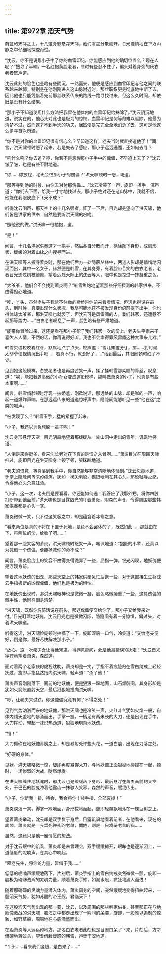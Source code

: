 ```yaml
---
---
---
```

title: 第972章 滔天气势
---



蔚蓝的天际之上，十几道身影悬浮天际，他们零星分散而开，目光谨慎地在下方山脉之中仔细地探查而过。

“沈云，你不是说那小子中了你的血雷印记，你能感应到他的确切位置么？现在人呢？”搜寻了半晌，一名红袍黄脸老者，顿时有些忍不住了，偏头对着身旁的灰衣老者怒声道。

沈云此刻的脸色也是略有些阴沉，一路而来，他便是感应到血雷印记与他之间的联系越来越弱，特别是在他刚刚进入这山脉附近时，那丝联系更是彻底地中断了去，因此他也只能凭借着先前那丝联系传来的路线一路寻找过来，但这么久时间，却依旧是没有什么结果。

“那小子不知道使用什么方法把我留在他体内的血雷印记给抹除了。”沈云阴沉地道，说实在的，他心头对此也是极为的惊愕，血雷印记是何等的难以驱除，他最为清楚不过，然而这才不到半天的功夫，居然便是完完全全地消逝了去，这可是他这么多年首次所遇。

“你不是对你的血雷印记很有信心么？早知道这样，老夫当时就直接追他了！”闻言，洪天啸顿时怒了起来，若是失去了感应，那小子远远逃遁，还如何去寻？

“吼什么吼？你去追？哼，你若不是忌惮那小子手中的傀儡，不早追上去了？”沈云皱了皱，也是有些不耐地道。

“你……你放屁，老夫会怕那小子的傀儡？”洪天啸顿时一怒，喝道。

“那等寻到他的时候，由你去对付那傀儡……”沈云冷笑了一声，旋即一挥手，沉声道：“你们去下面，给我一寸寸地找过去，那小子绝对还在这山脉中，我就不信，他能在我眼皮底下飞天不成？”

听得沈云喝声，那天空上的十几名强者，怔了一下后，目光却是望向了洪天啸，他们皆是洪家的供奉，自然是要听洪天啸的吩咐。

“照他说的做。”洪天啸一甩袖袍，道。

“是！”

闻言，十几名洪家供奉这才一拱手，然后各自分散而开，徐徐降下身形，成扇形状，缓缓的对着山脉之内搜寻而进。

在洪天啸等人搜寻萧炎时，那在他们后方一处隐蔽丛林中，两道人影却是悄悄地闪现而出，其中一名女子，赫然便是韩雪，在其身旁，有着脸带苦笑的白衣老者，老者目光透过树枝缝隙，望着远处天际上的沈云等人，眼中也是掠过一抹凝重之色。

“太爷爷，他们会不会找到萧炎啊？”韩雪焦灼地望着那些仔细探测的韩家供奉，不由得担心地道。

“唉，丫头，虽然老头子我禁不住你的撒娇带你前来看看情况，但话也得说在前头，到时候，真要出现什么状况，我尽可能地在不被发现身份的前提下出手，你也得体谅太爷爷，那洪天啸也就罢了，但沈云可是风雷阁的人，我们韩家，还遭惹不起那等势力……”白衣老者叹息了一声，脸色略有些严肃地道。

“能带你冒险过来，这还是看在那小子帮了我们韩家一次的份上，老夫生平素来不喜欠人人情，不然的话，你再说得好听，我也不会拿得罪风雷阁这种大事来儿戏。”

韩雪贝齿轻咬着红唇，默默地点了点头，轻声道：“雪儿知道分寸，那……到时候太爷爷便视情况出手吧……若真不行，就走好了……”话到最后，其眼圈顿时红了不少。

见到她这般模样，白衣老者也是再度苦笑一声，揉了揉韩雪那柔顺的青丝，叹息道：“唉，能把我这高傲的小孙女变成这般模样，那叫做萧炎的小子，也真是有些本事啊……”

闻言，韩雪俏脸顿时浮现一抹娇羞，刚欲说话，那远处的山脉，却是嘭的一声，响起一道爆炸声响，在那远远传来的道道惊呼声中，隐隐间能够听见一些“他在这”之类的喊声。

“被发现了么？”韩雪玉手，猛的紧握了起来。

“小子，我还以为你想躲一辈子呢！”

沈云身形悬浮天空，目光阴森地望着那缓缓从一处山洞中走出的青年，讥讽地笑道。

“人倒是来得挺多，看来沈长老对在下真的是恨之入骨啊……”萧炎目光在周围天际扫过，旋即目光在洪天啸身上顿了顿，笑眯眯地道。

“老夫的恨意，等你落到我手中，你自然能够非常清晰地体验到。”沈云怨毒地道，手掌上隐隐间传来的疼痛，犹如一柄尖刺般，狠狠地刺在其心头，那股耻辱之感，令得他心头杀意狂涌。

“小子，这一次，老夫倒是要看看，你还能如何逃！我答应了我那外甥，将你四肢打断带到他面前。”洪天啸也是目露凶光的盯着萧炎，阴森的声音，令得周围那些韩家供奉都是心头一寒。

萧炎微微一笑，只不过这笑容之中，却是蕴含着冰寒之意。

“看来两位是真的不将在下置于死地，是绝不会罢休的了，既然如此……那就由在下，将两位的命，给收了吧……”

望着那一脸笑容的萧炎，洪天啸顿时怒笑一声，嘲讽地道：“猖獗的小辈，还真以为凭借一个傀儡，便能拯救你的命不成？”

闻言，萧炎脸庞上的笑容不由得变得诡异了一些，屈指一弹，银光闪现，地妖傀便是浮现身前。

望着这地妖傀的出现，那些天空上的韩家供奉急忙后退一些，对于这直接生生将沈云手指扳断的凶悍傀儡，他们也是极为的惧怕。

在地妖傀出现时，那洪天啸眼神也是微微一凝，脸色略微凝重了一些，这具傀儡的棘手性，他同样很是清楚。

“洪天啸，既然你先前话说在前头，那这傀儡便交给你了，那小子交给我来对付。”目光盯着地妖傀，沈云目光也是微微闪烁，隐隐间有着一分惊惧，偏过头，对着洪天啸道。

听得这话，洪天啸脸庞顿时抽搐了一下，旋即深吸一口气，冷笑道：“交给老夫便好，倒是你，最好尽快解决那小子。”

“放心，这一次老夫会让得他知道，得罪风雷阁，会是他最错误的决定！”沈云目光狰狞地望着萧炎，森然道。

面对着两个老家伙的虎视眈眈，萧炎却是一笑，手指不着痕迹的在雪白纳戒上轻轻抚过，旋即手指猛然指向洪天啸，轻声道：“杀了他！”

萧炎声音刚刚落下，面前的地妖傀，便是狠狠一跺地面，山石爆裂间，其身形却是犹如火箭般直射天空，最后狠狠地撞向洪天啸。

“哼，让老夫来试试，你这傀儡究竟有何了不得之处！”

见到气势汹汹而来的地妖傀，那洪天啸也是冷笑一声，火红斗气犹如火焰一般，自体内铺天盖地的暴涌而出，手掌一握，一柄足有两米长的大刀，便是出现在手中，大刀挥动，带起一抹炽热劲道，狠狠地劈向地妖傀。

“铛！”

大刀劈砍在地妖傀肩膀之上，却是暴射处许些火花，一道白痕，出现在刀落之处。

“好硬的身体。”

见状，洪天啸略微一惊，旋即再度紧握大刀，与地妖傀正面狠狠地碰撞在一起，顿时，一场惨烈的大战，陡然爆发。

在洪天啸缠住地妖傀时，那沈云也是缓缓落下身形，最后悬浮在萧炎面前的天空处，干巴巴的脸庞冲着他露齿一抹骇人笑容，森然的声音，缓缓传出。

“小子，你断我一指，待会，我会将你十根手指，全部废掉！”

萧炎淡淡一笑，脚掌一跺地面，身形拔地而起，旋即轻飘飘地落在一棵巨树之上。

望着萧炎举动，沈云却是双手负于身后，目露讥讽地看着前者，在他看来，现在的局面，萧炎就是一只垂死挣扎的老鼠，而他，则是一只戏耍老鼠的猫……

虽然，这还只是他一厢情愿的想法。

对于沈云眼中的讥讽，萧炎却是未曾理会，双手缓缓摊开，眼眸也是逐渐闭上，一道低低的呢喃声，在其心中响起。

“曜老先生，将你的力量，暂借于我……”

低低的呢喃声缓缓地落下，片刻后，萧炎手指上的雪白纳戒突然微微一颤，旋即一股极为磅礴浩瀚的灵魂力量，顺着萧炎手臂，如潮水般，疯狂地涌入而进！

随着那磅礴的灵魂力量涌入体内，萧炎周身的空间，突然缓缓地变得扭曲起来，一股滔天气势，犹如苏醒的帝王般，君临天下！

在这股滔天气势出现的那一霎，沈云，以及周围的那些韩家供奉，甚至那正在与地妖傀激战的洪天啸，脑海之中都走出现了一瞬间的呆滞，旋即，一股难以遏制的惊骇，如野草般，唰唰地在心底涌盛而出。

在距萧炎等人远远的地方，那名白衣老者此刻也是目瞪口呆了下来，片刻后，方才僵硬地转过头，望着俏脸疑惑的韩雪，声音干涩地道。

“丫头……看来我们这趟，是白来了……”